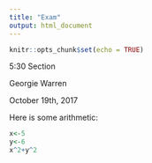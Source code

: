 ```yaml
---
title: "Exam"
output: html_document
---
```


```r
knitr::opts_chunk$set(echo = TRUE)
```

5:30 Section

Georgie Warren

October 19th, 2017

Here is some arithmetic:

```r
x<-5
y<-6
x^2+y^2
```
